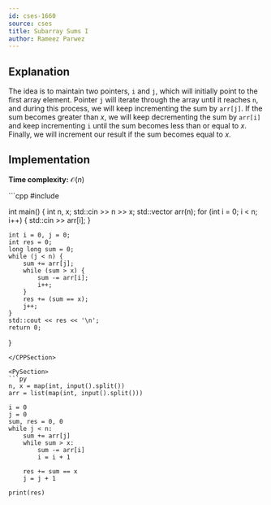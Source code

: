 ```yaml
---
id: cses-1660
source: cses
title: Subarray Sums I
author: Rameez Parwez
---
```


## Explanation
The idea is to maintain two pointers, `i` and `j`, which will initially point to the first array element. Pointer `j` will iterate through the array until it reaches `n`, and during this process, we will keep incrementing the sum by `arr[j]`. If the sum becomes greater than $x$, we will keep decrementing the sum by `arr[i]` and keep incrementing `i` until the sum becomes less than or equal to $x$. Finally, we will increment our result if the sum becomes equal to $x$.

## Implementation
**Time complexity:** $\mathcal{O} (n)$

<LanguageSection>
<CPPSection>
```cpp
#include <bits/stdc++.h>

int main() {
	int n, x;
	std::cin >> n >> x;
	std::vector<int> arr(n);
	for (int i = 0; i < n; i++) { std::cin >> arr[i]; }

	int i = 0, j = 0;
	int res = 0;
	long long sum = 0;
	while (j < n) {
		sum += arr[j];
		while (sum > x) {
			sum -= arr[i];
			i++;
		}
		res += (sum == x);
		j++;
	}
	std::cout << res << '\n';
	return 0;
}
```
</CPPSection>

<PySection>
```py
n, x = map(int, input().split())
arr = list(map(int, input().split()))

i = 0
j = 0
sum, res = 0, 0
while j < n:
	sum += arr[j]
	while sum > x:
		sum -= arr[i]
		i = i + 1

	res += sum == x
	j = j + 1

print(res)
```
</PySection>
</LanguageSection>

